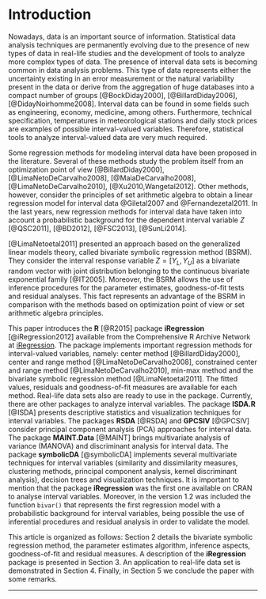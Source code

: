 # Introduction {#sec:introduction}

Nowadays, data is an important source of information. Statistical
data analysis techniques are permanently evolving due to the presence
of new types of data in real-life studies and the development of tools to analyze
more complex types of data. The presence of interval data sets is becoming 
common in data analysis problems. This type of data represents either the uncertainty existing in an error measurement or the natural variability present in the data or derive from the aggregation of huge databases into a compact number of groups [@BockDiday2000], [@BillardDiday2006], [@DidayNoirhomme2008]. Interval data can be found in some fields such as engineering, economy, medicine, among others. Furthermore, technical specification, temperatures in meteorological stations and daily stock prices are examples of possible interval-valued variables. Therefore, statistical tools to analyze interval-valued data are very much required.


Some regression methods for modeling interval data have been proposed in the literature.
Several of these methods study the problem itself from an optimization point of view 
[@BillardDiday2000], [@LimaNetoDeCarvalho2008], [@MaiaDeCarvalho2008], [@LimaNetoDeCarvalho2010], [@Xu2010,Wangetal2012]. Other methods, however, consider the principles of set arithmetic algebra to obtain a linear regression model for interval data @Giletal2007 and @Fernandezetal2011. In the last years, new regression methods for interval data have taken into account a probabilistic background for the dependent interval variable $Z$  [@QSC2011], [@BD2012], [@FSC2013], [@SunLi2014]. 

[@LimaNetoetal2011] presented an approach based on the generalized linear models theory, called bivariate symbolic regression method (BSRM). They consider the interval response variable $Z = [Y_{L}, Y_{U}]$ as a bivariate random vector with joint distribution belonging to the continuous bivariate exponential family [@IT2005]. Moreover, the BSRM allows the use of inference procedures for the parameter estimates, goodness-of-fit tests and residual analyses. This fact represents an advantage of the BSRM in comparison with the methods based on optimization point of view or set arithmetic algebra principles.  


This paper introduces the **R** [@R2015] package **iRegression** [@iRegression2012] available from the Comprehensive R Archive Network at [iRegression](http://CRAN.r-project.org/package=iRegression). The package implements important regression methods for interval-valued variables, namely: center method [@BillardDiday2000], center and range method [@LimaNetoDeCarvalho2008], constrained center and range method [@LimaNetoDeCarvalho2010], min-max method and the bivariate symbolic regression method [@LimaNetoetal2011].  The fitted values, residuals and goodness-of-fit measures are available for each method. Real-life data sets also are ready to use in the package. Currently, there are other packages to analyze interval variables. The package **ISDA.R** [@ISDA] presents descriptive statistics and visualization techniques for interval variables. The packages **RSDA** [@RSDA] and **GPCSIV** [@GPCSIV] consider principal component analysis (PCA) approaches for interval data. The package **MAINT.Data** [@MAINT] brings multivariate analysis of variance (MANOVA) and discriminant analysis for interval data. The package **symbolicDA** [@symbolicDA] implements several multivariate techniques for interval variables (similarity and dissimilarity measures, clustering methods, principal component analysis, kernel discriminant analysis), decision trees and visualization techniques. It is important to mention that the package **iRegression** was the first one available on CRAN to analyse interval variables. Moreover, in the version $1.2$ was included the function `bivar()` that represents the first regression model with a probabilistic background for interval variables, being possible the use of inferential procedures and residual analysis in order to validate the model. 

This article is organized as follows: Section 2 details the bivariate symbolic regression method, the parameter estimates algorithm, inference aspects, goodness-of-fit and residual measures. A description of the **iRegression** package is presented in Section 3. An application to real-life data set is demonstrated in Section 4. Finally, in Section 5 we conclude the paper with some remarks. 

---